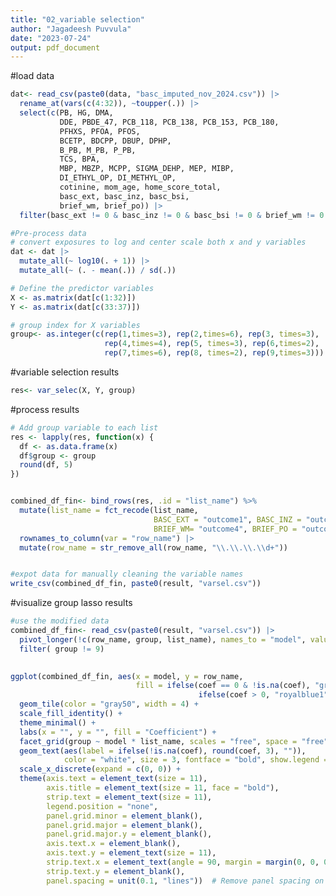 ```yaml
---
title: "02_variable selection"
author: "Jagadeesh Puvvula"
date: "2023-07-24"
output: pdf_document
---
```


#load data
```r
dat<- read_csv(paste0(data, "basc_imputed_nov_2024.csv")) |>
  rename_at(vars(c(4:32)), ~toupper(.)) |>
  select(c(PB, HG, DMA, 
           DDE, PBDE_47, PCB_118, PCB_138, PCB_153, PCB_180,
           PFHXS, PFOA, PFOS, 
           BCETP, BDCPP, DBUP, DPHP, 
           B_PB, M_PB, P_PB,
           TCS, BPA, 
           MBP, MBZP, MCPP, SIGMA_DEHP, MEP, MIBP,
           DI_ETHYL_OP, DI_METHYL_OP,
           cotinine, mom_age, home_score_total, 
           basc_ext, basc_inz, basc_bsi, 
           brief_wm, brief_po)) |>
  filter(basc_ext != 0 & basc_inz != 0 & basc_bsi != 0 & brief_wm != 0 & brief_po != 0) # drop subjects with zero scores
```

```r
#Pre-process data
# convert exposures to log and center scale both x and y variables
dat <- dat |>
  mutate_all(~ log10(. + 1)) |>
  mutate_all(~ (. - mean(.)) / sd(.))
```

```r
# Define the predictor variables
X <- as.matrix(dat[c(1:32)])
Y <- as.matrix(dat[c(33:37)])

# group index for X variables
group<- as.integer(c(rep(1,times=3), rep(2,times=6), rep(3, times=3),
                     rep(4,times=4), rep(5, times=3), rep(6,times=2),
                     rep(7,times=6), rep(8, times=2), rep(9,times=3)))
```


#variable selection results
```r
res<- var_selec(X, Y, group)
```

#process results
```r
# Add group variable to each list
res <- lapply(res, function(x) {
  df <- as.data.frame(x)
  df$group <- group
  round(df, 5)
})


combined_df_fin<- bind_rows(res, .id = "list_name") %>%
  mutate(list_name = fct_recode(list_name, 
                                BASC_EXT = "outcome1", BASC_INZ = "outcome2", BASC_BSI = "outcome3",
                                BRIEF_WM= "outcome4", BRIEF_PO = "outcome5")) |>
  rownames_to_column(var = "row_name") |>
  mutate(row_name = str_remove_all(row_name, "\\.\\.\\.\\d+"))


#expot data for manually cleaning the variable names
write_csv(combined_df_fin, paste0(result, "varsel.csv"))
```

#visualize group lasso results
```r
#use the modified data 
combined_df_fin<- read_csv(paste0(result, "varsel.csv")) |>
  pivot_longer(!c(row_name, group, list_name), names_to = "model", values_to = "coef") |>
  filter( group != 9)
  

ggplot(combined_df_fin, aes(x = model, y = row_name, 
                            fill = ifelse(coef == 0 & !is.na(coef), "gray80", 
                                          ifelse(coef > 0, "royalblue1", "orangered1")))) +
  geom_tile(color = "gray50", width = 4) + 
  scale_fill_identity() +
  theme_minimal() + 
  labs(x = "", y = "", fill = "Coefficient") +  
  facet_grid(group ~ model * list_name, scales = "free", space = "free", switch = "both") + 
  geom_text(aes(label = ifelse(!is.na(coef), round(coef, 3), "")), 
            color = "white", size = 3, fontface = "bold", show.legend = FALSE) +
  scale_x_discrete(expand = c(0, 0)) +
  theme(axis.text = element_text(size = 11), 
        axis.title = element_text(size = 11, face = "bold"),
        strip.text = element_text(size = 11),
        legend.position = "none",
        panel.grid.minor = element_blank(),
        panel.grid.major = element_blank(),
        panel.grid.major.y = element_blank(),
        axis.text.x = element_blank(),
        axis.text.y = element_text(size = 11), 
        strip.text.x = element_text(angle = 90, margin = margin(0, 0, 0, 0)),
        strip.text.y = element_blank(),
        panel.spacing = unit(0.1, "lines"))  # Remove panel spacing on both axes

  
```








